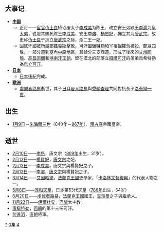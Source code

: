 {{Unreferenced|time=2021-06-12T05:58:59+00:00}}
{{yearTOC|840|唐'''[[開成|開成]]五年'''；南诏'''[[天启_(劝丰佑)|天启]]元年'''；日本'''[[承和_(仁明天皇)|承和]]七年'''；渤海国'''[[咸和_(大彝震)|咸和]]十年'''}}

== 大事记 ==
*'''[[中国|中国]]'''
**正月——[[宦官|宦官]][[仇士良|仇士良]]矫诏废太子[[李成美|李成美]]为陈王，改立安王弟颍王[[李瀍|李瀍]]为[[皇太弟|皇太弟]]，说服其赐死陈王[[李成美|李成美]]、安王[[李溶|李溶]]、[[楊賢妃_(唐文宗)|杨贤妃]]，拥立其为[[唐武宗|唐武宗]]。故史称[[仇士良|仇士良]]于拥立[[唐武宗|唐武宗]]之际，杀二王一妃。
**[[回紇|回紇]]汗國被所屬部[[黠戛斯|黠戛斯]]擊敗，可汗[[闔馺特勒|闔馺特勒]]和宰相掘羅勿被殺，部眾四散，一部分遷到塞內[[中原|中原]]地區，其餘分三支西遷，形成了後來的[[甘州回鶻|甘州回鶻]]、[[高昌回鶻|高昌回鶻]]和[[喀喇汗王朝|喀喇汗王朝]]，留在漠北的部落立[[昭禮可汗|昭禮可汗]]的弟弟烏希特勒為[[烏介可汗|烏介可汗]]。
*'''[[日本|日本]]'''
**[[日本後紀|日本後紀]]完成。
*'''[[歐洲|歐洲]]'''
**[[虔誠者路易|虔誠者路易]]逝世，其子[[日耳曼人路易|日耳曼人路易]]與[[禿頭查理|禿頭查理]]共同對抗長子[[洛泰爾一世|洛泰爾一世]]。

== 出生 ==
* [[1月9日|1月9日]]－[[米海爾三世|米海爾三世]]（840年－[[867年|867年]]），[[拜占庭|拜占庭]]帝國皇帝。

== 逝世 ==
{{Wikisource year mention}}
*[[2月10日|2月10日]]——[[唐文宗|李昂]]，唐文宗（[[809年|809年]]出生，31岁）。
*[[2月12日|2月12日]]——[[楊賢妃_(唐文宗)|楊賢妃]]，[[唐文宗|唐文宗]]之妃。
*[[2月12日|2月12日]]——[[李成美|李成美]]，唐文宗與楊賢妃之子。
*[[2月12日|2月12日]]——[[李溶|李溶]]，[[唐文宗|唐文宗]]與楊賢妃之子。
*[[3月14日|3月14日]]——[[艾因哈德|艾因哈德]]，[[法蘭克王國|法蘭克王國]]史學家，「[[卡洛林文藝復興|卡洛林文藝復興]]」的代表人物之一。
*[[5月8日|5月8日]]——[[淳和天皇|淳和天皇]]，日本第53代天皇（[[786年|786年]]出生，54岁）
*[[6月20日|6月20日]]——[[虔誠者路易|虔誠者路易]]，[[法蘭克王國|法蘭克王國]]國王，[[查理曼|查理曼]]之子與繼承人。
*[[11月22日|11月22日]]——[[伊爾杜安|伊爾杜安]]，[[巴黎|巴黎]]大主教。
*[[㕎馺特勒|㕎馺特勒]]，[[回鶻|回鶻]]的第十三任可汗。
*[[何進滔|何進滔]]，[[唐朝|唐朝]]將軍。

[[Category:840年|*]]
[[Category:840年代|0年]]
[[Category:9世纪各年|4]]